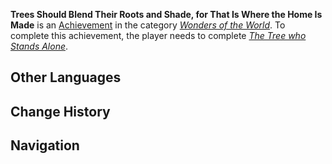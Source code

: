 {{Achievement Infobox
|title        = 
|id           = 85006
|order id     = 5006
|category     = Wonders of the World
|description  = Witness the story of [[Yuan Hong]]'s household.
|requirements = Complete ''[[The Tree who Stands Alone]]''.
|primogems    = 5
|tracking     = 
|hidden       = 1
|type         = Quest
}}
'''Trees Should Blend Their Roots and Shade, for That Is Where the Home Is Made''' is an [[Achievement]] in the category ''[[Wonders of the World]]''. To complete this achievement, the player needs to complete ''[[The Tree who Stands Alone]]''.
<!--
==Trivia==

==Video Guides==
{{EVT
|video1   = 
|caption1 = 
}}
-->
==Other Languages==
{{Other Languages
|default_hidden = 1
|en      = Trees Should Blend Their Roots and Shade, for That Is Where the Home Is Made
|zhs     = 盘木森森，荫蔽家庭
|zhs_rm  = Pán Mù Sēnsēn, Yīnbì Jiātíng
|zht     = 盤木森森，蔭蔽家庭
|zht_rm  = Pán Mù Sēnsēn, Yīnbì Jiātíng
|ja      = 盤木森々、家庭を覆い隠す
|ja_rm   = Banboku Shinshin, Katei wo Ooi Kakusu{{Assumed}}
|ko      = 우거진 나무가 가족을 보호하네
|ko_rm   = 
|es      = Un árbol grueso y frondoso da sombra al hogar...
|fr      = La petite maison dans les bois
|ru      = Под густой тенью древа соберётся вся семья
|th      = ต้นไม้ควรผสานรากและร่มเงา
|th_rm   = 
|vi      = Cây lớn rậm rạp, che chở nhà ta...
|de      = Ein Heim zwischen den Bäumen
|id      = Hutan Rindang Bertumbuh, Menjadi Rumah Berteduh
|pt      = Uma árvore grossa e sólida dá sombra à casa
}}

==Change History==
{{Change History|1.0}}
<!--
==References==
{{Reflist}}
-->
==Navigation==
{{Achievement Navbox|Wonders of the World|Quest}}